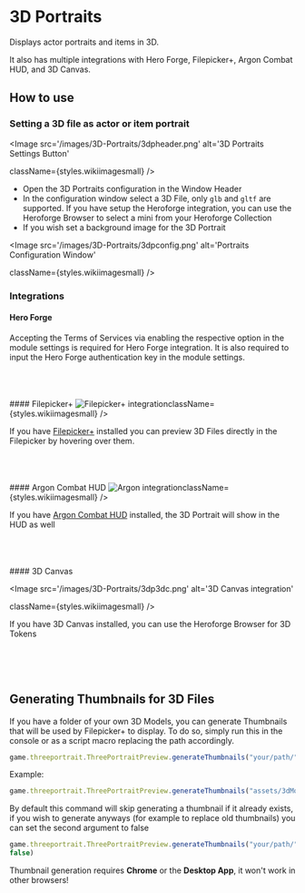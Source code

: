 
# 3D Portraits

<ModuleInfo/>

Displays actor portraits and items in 3D. 

It also has multiple integrations with
Hero Forge, Filepicker+, Argon Combat HUD, and 3D Canvas.

## How to use

### Setting a 3D file as actor or item portrait

<Image
  src='/images/3D-Portraits/3dpheader.png'
  alt='3D Portraits Settings Button'
  
  
  className={styles.wikiimagesmall}
/>

- Open the 3D Portraits configuration in the Window Header
- In the configuration window select a 3D File, only `glb` and `gltf`
  are supported. If you have setup the Heroforge integration, you can
  use the Heroforge Browser to select a mini from your Heroforge
  Collection
- If you wish set a background image for the 3D Portrait

<Image
  src='/images/3D-Portraits/3dpconfig.png'
  alt='Portraits Configuration Window'
  
  
  className={styles.wikiimagesmall}
/>

### Integrations

#### Hero Forge


Accepting the Terms of Services via enabling the respective option in
the module settings is required for Hero Forge integration. It is also
required to input the Hero Forge authentication key in the module
settings.

<br/>
<br/>
<br/>
#### Filepicker+
<Image
  src='/images/3D-Portraits/3dpfilepickerplus.png'
  alt='Filepicker+ integration'
  
  
  className={styles.wikiimagesmall}
/>

If you have [Filepicker+](../premium/filepicker-plus) installed you can preview 3D Files directly in
the Filepicker by hovering over them.

<br/>
<br/>
<br/>
#### Argon Combat HUD
<Image
  src='/images/3D-Portraits/3dpargon.png'
  alt='Argon integration'
  
  
  className={styles.wikiimagesmall}
/>

If you have [Argon Combat HUD](../free/enhancedcombathud) installed, the 3D Portrait will show in the
HUD as well

<br/>
<br/>
<br/>
#### 3D Canvas

<Image
  src='/images/3D-Portraits/3dp3dc.png'
  alt='3D Canvas integration'
  
  
  className={styles.wikiimagesmall}
/>

If you have 3D Canvas installed, you can use the Heroforge Browser for
3D Tokens

<br/>
<br/>
<br/>

## Generating Thumbnails for 3D Files

If you have a folder of your own 3D Models, you can generate Thumbnails
that will be used by Filepicker+ to display. To do so, simply run this
in the console or as a script macro replacing the path accordingly.

```js
game.threeportrait.ThreePortraitPreview.generateThumbnails("your/path/")
```

Example:

```js
game.threeportrait.ThreePortraitPreview.generateThumbnails("assets/3dModels")
```

By default this command will skip generating a thumbnail if it already
exists, if you wish to generate anyways (for example to replace old
thumbnails) you can set the second argument to false

```js
game.threeportrait.ThreePortraitPreview.generateThumbnails("your/path/",
false)
```

Thumbnail generation requires **Chrome** or the **Desktop App**, it won't
work in other browsers\!

